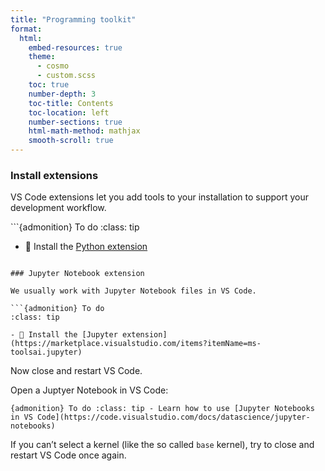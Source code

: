 ```yaml
---
title: "Programming toolkit" 
format: 
  html: 
    embed-resources: true
    theme: 
      - cosmo 
      - custom.scss 
    toc: true 
    number-depth: 3  
    toc-title: Contents 
    toc-location: left 
    number-sections: true 
    html-math-method: mathjax 
    smooth-scroll: true 
---
```



### Install extensions

VS Code extensions let you add tools to your installation to support your development workflow.


```{admonition} To do
:class: tip

- 💾 Install the [Python extension](https://marketplace.visualstudio.com/items?itemName=ms-python.python)


```

### Jupyter Notebook extension

We usually work with Jupyter Notebook files in VS Code. 

```{admonition} To do
:class: tip

- 💾 Install the [Jupyter extension](https://marketplace.visualstudio.com/items?itemName=ms-toolsai.jupyter)

```

Now close and restart VS Code.

Open a Juptyer Notebook in VS Code:

```{admonition} To do
:class: tip
- Learn how to use [Jupyter Notebooks in VS Code](https://code.visualstudio.com/docs/datascience/jupyter-notebooks)
```

If you can't select a kernel (like the so called `base` kernel), try to close and restart VS Code once again.
